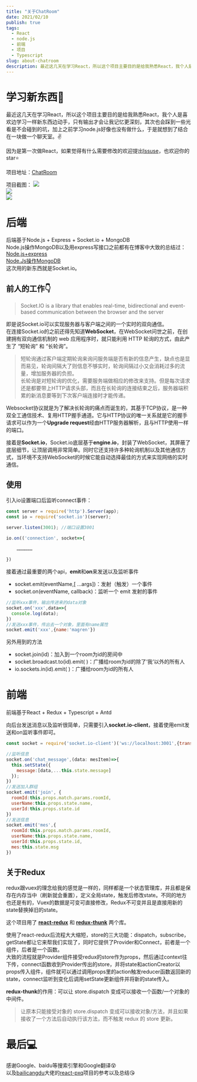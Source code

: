 ```yaml
---
title: "关于ChatRoom"
date: 2021/02/10
publish: true
tags:
  - React
  - node.js
  - 前端
  - 项目
  - Typescript
slug: about-chatroom
description: 最近这几天在学习React，所以这个项目主要目的是给我熟悉React，我个人是喜欢边学习一样新东西边动手，只有输出才会让我记忆更深刻，其次也会踩到一些光看是不会碰到的坑，加上之前学习node.js好像也没有做什么，于是就想到了结合在一块做一个聊天室。
---
```

# 学习新东西👋
最近这几天在学习React，所以这个项目主要目的是给我熟悉React，我个人是喜欢边学习一样新东西边动手，只有输出才会让我记忆更深刻，其次也会踩到一些光看是不会碰到的坑，加上之前学习node.js好像也没有做什么，于是就想到了结合在一块做一个聊天室。✌  


因为是第一次做React，如果觉得有什么需要修改的欢迎提出[Issuse](https://github.com/Magren0321/ChatRoom/issues)，也欢迎你的star⭐

项目地址：[ChatRoom](https://github.com/Magren0321/ChatRoom)

项目截图：
![](/postImg/about-chatroom/3.png)  
![](/postImg/about-chatroom/2.png)  
![](/postImg/about-chatroom/1.png)  

# 后端
后端基于Node.js + Express + Socket.io + MongoDB  
Node.js操作MongoDB以及用express写接口之前都有在博客中大致的总结过：  
[Node.js+express](/posts/node-express/)  
[Node.Js操作MongoDB](/posts/node-mongodb/)  
这次用的新东西就是Socket.io。

## 前人的工作👇
> Socket.IO is a library that enables real-time, bidirectional and event-based communication between the browser and the server

即是说Socket.io可以实现服务器与客户端之间的一个实时的双向通信。  
在连接Socket.io的之前还得先知道**WebSocket**，在WebSocket问世之前，在创建拥有双向通信机制的 web 应用程序时，就只能利用 HTTP 轮询的方式，由此产生了 “短轮询” 和 “长轮询”。

> 短轮询通过客户端定期轮询来询问服务端是否有新的信息产生，缺点也是显而易见，轮询间隔大了则信息不够实时，轮询间隔过小又会消耗过多的流量，增加服务器的负担。  
>长轮询是对短轮询的优化，需要服务端做相应的修改来支持。但是每次请求还是都要带上HTTP请求头部，而且在长轮询的连接结束之后，服务器端积累的新消息要等到下次客户端连接时才能传递。

Websocket协议就是为了解决长轮询的痛点而诞生的，其基于TCP协议，是一种双全工通信技术、复用HTTP握手通道。它与HTTP协议的唯一关系就是它的握手请求可以作为一个**Upgrade request**经由HTTP服务器解析，且与HTTP使用一样的端口。

接着是**Socket.io**，Socket.io底层基于**engine.io**，封装了WebSocket，其屏蔽了底层细节，让顶层调用非常简单。同时它还支持许多种轮询机制以及其他通信方式，当环境不支持WebSocket的时候它能自动选择最佳的方式来实现网络的实时通信。

## 使用
引入io设置端口后监听connect事件：
```js
const server = require('http').Server(app);  
const io = require('socket.io')(server);  

server.listen(3001); //端口设置3001

io.on(('connection', socket=>{
    
    ………………

})
```
接着通过最重要的两个api，**emit**和**on**来发送以及监听事件
+ socket.emit(eventName,[ ...args])：发射（触发）一个事件
+ socket.on(eventName, callback)：监听一个 emit 发射的事件
```js
//监听xxx事件，输出传进来的data对象
socket.on('xxx',data=>{
  console.log(data);
})
//发送xxx事件，传出去一个对象，里面有name属性
socket.emit('xxx',{name:'magren'})
```
另外用到的方法
+ socket.join(id)：加入到一个room为id的房间中
+ socket.broadcast.to(id).emit( )：广播给room为id的除了‘我’以外的所有人
+ io.sockets.in(id).emit( )：广播给room为id的所有人

# 前端
前端基于React + Redux + Typescript + Antd  

向后台发送消息以及监听很简单，只需要引入**socket.io-client**，接着使用emit发送和on监听事件即可。

```js
const socket = require('socket.io-client')('ws://localhost:3001',{transports: ['websocket']})

//监听信息
socket.on('chat_message',(data: mesItem)=>{
  this.setState({
    message:[data,...this.state.message]
  });
})
//发送加入群组
socket.emit('join', {
  roomId:this.props.match.params.roomId,
  userName:this.props.state.name,
  userId:this.props.state.id
})
//发送信息
socket.emit('mes',{
  roomId:this.props.match.params.roomId,
  userName:this.props.state.name,
  userId:this.props.state.id,
  mes:this.state.msg
})
```
## 关于Redux
redux跟vuex的理念给我的感觉是一样的，同样都是一个状态管理库，并且都是保存在内存当中（刷新就会重置），定义全局state，触发后修改state。不同的地方也还是有的，Vuex的数据是可变可直接修改，Redux不可变并且是直接用新的state替换掉旧的state。  

这个项目用了 **[react-redux](https://github.com/reduxjs/react-redux)** 和 **[redux-thunk](https://github.com/reduxjs/redux-thunk)** 两个库。  

使用了react-redux后流程大大缩短，store的三大功能：dispatch，subscribe，getState都让它来帮我们实现了，同时它提供了Provider和Connect，前者是一个组件，后者是一个函数。  
大致的流程就是Provider组件接受redux的store作为props，然后通过context往下传，connect函数收到Provider传出的store，并将state和actionCreator以props传入组件，组件就可以通过调用props里的action触发reducer函数返回新的state，connect监听到变化后调用setState更新组件并将新的state传入。  

**redux-thunk**的作用：可以让 store.dispatch 变成可以接收一个函数/一个对象的中间件。
> 让原本只能接受对象的 store.dispatch 变成可以接收对象/方法，并且如果接收了一个方法后自动执行该方法，而不触发 redux 的 store 更新。

# 最后💻
感谢Google、baidu等搜索引擎和Google翻译😵  
以及[bailicangdu](https://github.com/bailicangdu)大佬的[react-pxq](https://github.com/bailicangdu/react-pxq)项目的参考以及总结😘
